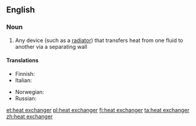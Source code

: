 ==English==

===Noun===
{{wikipedia}}
{{en-noun|head=[[heat]] [[exchanger]]}}

# {{physics}}  Any device (such as a [[radiator]]) that transfers heat from one fluid to another via a separating wall

====Translations====
{{trans-top|device for transferring heat}}
* Finnish: {{t-|fi|lämmönvaihdin}}
* Italian: {{t-|it|scambiatore di calore|m}}
{{trans-mid}}
* Norwegian: {{t-|no|varmeveksler|m}}
* Russian: {{t+|ru|теплообменник|m|tr=t'eploobm'énnik}}
{{trans-bottom}}

[[et:heat exchanger]]
[[pl:heat exchanger]]
[[fi:heat exchanger]]
[[ta:heat exchanger]]
[[zh:heat exchanger]]
